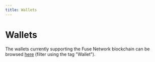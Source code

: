 ```yaml
---
title: Wallets
---
```

# Wallets

The wallets currently supporting the Fuse Network blockchain can be browsed [here](https://fuse.io/ecosystem) (filter using the tag "Wallet").

